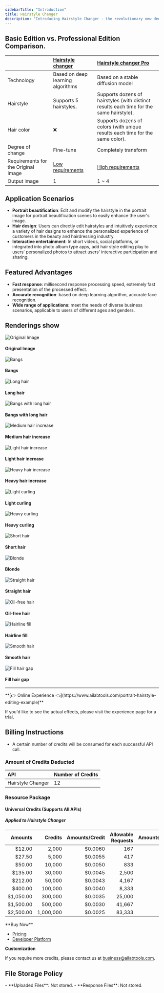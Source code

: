 ```yaml
---
sidebarTitle: "Introduction"
title: Hairstyle Changer
description: "Introducing Hairstyle Changer - the revolutionary new deep learning algorithm that can transform the look of your portraits in an instant. With Hairstyle Changer, you can add bangs, change hair length, and increase hair volume to create stunningly unique hairstyles. From thick and luxurious locks to sleek and chic bobs, Hairstyle Changer is the ultimate tool for giving your portraits the perfect look. Plus, with its advanced technology, you can trust that the results are realistic and natural-looking. Try Hairstyle Changer today and let your creativity shine!"
---
```


## Basic Edition vs. Professional Edition Comparison.

|                                     | [Hairstyle changer](ai-portrait/effects/hairstyle-editor)                       | [Hairstyle changer Pro](ai-portrait/effects/hairstyle-editor-pro)                    |
|:------------------------------------|:-----------------------------------------------------------------------------------|:----------------------------------------------------------------------------------------|
| Technology                          | Based on deep learning algorithms                                                  | Based on a stable diffusion model                                                       |
| Hairstyle                           | Supports 5 hairstyles.                                                             | Supports dozens of hairstyles (with distinct results each time for the same hairstyle). |
| Hair color                          | ❌                                                                                  | Supports dozens of colors (with unique results each time for the same color).           |
| Degree of change                    | Fine-tune                                                                          | Completely transform                                                                    |
| Requirements for the Original Image | [Low requirements](ai-portrait/effects/hairstyle-editor/api.md#image-requirements) | [High requirements](ai-portrait/effects/hairstyle-editor-pro/api.md#image-requirements) |
| Output image                        | 1                                                                                  | 1 ~ 4                                                                                   |

## Application Scenarios

- **Portrait beautification**: Edit and modify the hairstyle in the portrait image for portrait beautification scenes to easily enhance the user's image.
- **Hair design**: Users can directly edit hairstyles and intuitively experience a variety of hair designs to enhance the personalized experience of customers in the beauty and hairdressing industry.
- **Interactive entertainment**: In short videos, social platforms, or integrated into photo album type apps, add hair style editing play to users' personalized photos to attract users' interactive participation and sharing.

## Featured Advantages

- **Fast response**: millisecond response processing speed, extremely fast presentation of the processed effect.
- **Accurate recognition**: based on deep learning algorithm, accurate face recognition.
- **Wide range of applications**: meet the needs of diverse business scenarios, applicable to users of different ages and genders.

## Renderings show

<div class="cm-border-2-solid-218221225100 cm-border-radius-8 cm-text-align-center">
  <div class="cm-grid-template-columns-3 cm-grid-gap-8 cm-padding-8 cm-border-bottom-2-solid-218221225100">
    <div class="cm-grid-column-2-span-1">
      <img class="cm-w cm-border-radius-8" src="https://ai-resource.ailabtools.com/hairstyle-changer/doc/OriginalImage-1.webp" alt="Original Image" />
      <h4 class="cm-margin cm-word-break-break-all">Original Image</h4>
    </div>
  </div>
  <div class="cm-grid-template-columns-4 cm-grid-gap-8 cm-padding-8">
    <div>
      <img class="cm-w cm-border-radius-8" src="https://ai-resource.ailabtools.com/hairstyle-changer/doc/ResultImage-1-101-1.webp" alt="Bangs" />
      <h4 class="cm-margin cm-word-break-break-all">Bangs</h4>
    </div>
    <div>
      <img class="cm-w cm-border-radius-8" src="https://ai-resource.ailabtools.com/hairstyle-changer/doc/ResultImage-1-201-1.webp" alt="Long hair" />
      <h4 class="cm-margin cm-word-break-break-all">Long hair</h4>
    </div>
    <div>
      <img class="cm-w cm-border-radius-8" src="https://ai-resource.ailabtools.com/hairstyle-changer/doc/ResultImage-1-301-1.webp" alt="Bangs with long hair" />
      <h4 class="cm-margin cm-word-break-break-all">Bangs with long hair</h4>
    </div>
    <div>
      <img class="cm-w cm-border-radius-8" src="https://ai-resource.ailabtools.com/hairstyle-changer/doc/ResultImage-1-401-1.webp" alt="Medium hair increase" />
      <h4 class="cm-margin cm-word-break-break-all">Medium hair increase</h4>
    </div>
    <div>
      <img class="cm-w cm-border-radius-8" src="https://ai-resource.ailabtools.com/hairstyle-changer/doc/ResultImage-1-402-1.webp" alt="Light hair increase" />
      <h4 class="cm-margin cm-word-break-break-all">Light hair increase</h4>
    </div>
    <div>
      <img class="cm-w cm-border-radius-8" src="https://ai-resource.ailabtools.com/hairstyle-changer/doc/ResultImage-1-403-1.webp" alt="Heavy hair increase" />
      <h4 class="cm-margin cm-word-break-break-all">Heavy hair increase</h4>
    </div>
    <div>
      <img class="cm-w cm-border-radius-8" src="https://ai-resource.ailabtools.com/hairstyle-changer/doc/ResultImage-1-502-1.webp" alt="Light curling" />
      <h4 class="cm-margin cm-word-break-break-all">Light curling</h4>
    </div>
    <div>
      <img class="cm-w cm-border-radius-8" src="https://ai-resource.ailabtools.com/hairstyle-changer/doc/ResultImage-1-503-1.webp" alt="Heavy curling" />
      <h4 class="cm-margin cm-word-break-break-all">Heavy curling</h4>
    </div>
    <div>
      <img class="cm-w cm-border-radius-8" src="https://ai-resource.ailabtools.com/hairstyle-changer/doc/ResultImage-1-603-1.webp" alt="Short hair" />
      <h4 class="cm-margin cm-word-break-break-all">Short hair</h4>
    </div>
    <div>
      <img class="cm-w cm-border-radius-8" src="https://ai-resource.ailabtools.com/hairstyle-changer/doc/ResultImage-1-801-1.webp" alt="Blonde" />
      <h4 class="cm-margin cm-word-break-break-all">Blonde</h4>
    </div>
    <div>
      <img class="cm-w cm-border-radius-8" src="https://ai-resource.ailabtools.com/hairstyle-changer/doc/ResultImage-1-901-1.webp" alt="Straight hair" />
      <h4 class="cm-margin cm-word-break-break-all">Straight hair</h4>
    </div>
    <div>
      <img class="cm-w cm-border-radius-8" src="https://ai-resource.ailabtools.com/hairstyle-changer/doc/ResultImage-1-1001-1.webp" alt="Oil-free hair" />
      <h4 class="cm-margin cm-word-break-break-all">Oil-free hair</h4>
    </div>
    <div>
      <img class="cm-w cm-border-radius-8" src="https://ai-resource.ailabtools.com/hairstyle-changer/doc/ResultImage-1-1101-1.webp" alt="Hairline fill" />
      <h4 class="cm-margin cm-word-break-break-all">Hairline fill</h4>
    </div>
    <div>
      <img class="cm-w cm-border-radius-8" src="https://ai-resource.ailabtools.com/hairstyle-changer/doc/ResultImage-1-1201-1.webp" alt="Smooth hair" />
      <h4 class="cm-margin cm-word-break-break-all">Smooth hair</h4>
    </div>
    <div>
      <img class="cm-w cm-border-radius-8" src="https://ai-resource.ailabtools.com/hairstyle-changer/doc/ResultImage-1-1301-1.webp" alt="Fill hair gap" />
      <h4 class="cm-margin cm-word-break-break-all">Fill hair gap</h4>
    </div>
  </div>
</div>

---
<Tip>
**[👉 Online Experience 👈](https://www.ailabtools.com/portrait-hairstyle-editing-example)**

If you'd like to see the actual effects, please visit the experience page for a trial.
</Tip>
## Billing Instructions

- A certain number of credits will be consumed for each successful API call.

### Amount of Credits Deducted

| API               | Number of Credits |
|:------------------|:------------------|
| Hairstyle Changer | 12                |

### Resource Package

#### Universal Credits (Supports All APIs)

##### Applied to Hairstyle Changer

|   Amounts |   Credits | Amounts/Credit | Allowable Requests | Amounts/Request |
|----------:|----------:|---------------:|-------------------:|----------------:|
|    $12.00 |     2,000 |        $0.0060 |                167 |         $0.0720 |
|    $27.50 |     5,000 |        $0.0055 |                417 |         $0.0660 |
|    $50.00 |    10,000 |        $0.0050 |                833 |         $0.0600 |
|   $135.00 |    30,000 |        $0.0045 |              2,500 |         $0.0540 |
|   $212.00 |    50,000 |        $0.0043 |              4,167 |         $0.0516 |
|   $400.00 |   100,000 |        $0.0040 |              8,333 |         $0.0480 |
| $1,050.00 |   300,000 |        $0.0035 |             25,000 |         $0.0420 |
| $1,500.00 |   500,000 |        $0.0030 |             41,667 |         $0.0360 |
| $2,500.00 | 1,000,000 |        $0.0025 |             83,333 |         $0.0300 |
<Tip>
**Buy Now**

- <a href="https://www.ailabtools.com/price?tab=developer" target="_blank">Pricing</a>
- <a href="https://www.ailabtools.com/developer-platform" target="_blank">Developer Platform</a>

**Customization**

If you require more credits, please contact us at <a href="mailto:business@ailabtools.com">business@ailabtools.com</a>.
</Tip>
## File Storage Policy
<Tip>
- **Uploaded Files**: Not stored.
- **Response Files**: Not stored.
</Tip>